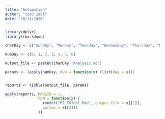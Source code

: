 ```yaml
---
title: "Automation"
author: "Todd Idol"
date: "10/11/2020"
---
```


```r
library(dplyr)
library(rmarkdown)

charDay <- c("Sunday", "Monday", "Tuesday", "Wednesday", "Thursday", "Friday", "Saturday")

numDay <- c(0, 1, 2, 3, 4, 5, 6)

output_file <- paste0(charDay,"Analysis.md")

params <- lapply(numDay, FUN = function(x) (list(day = x)))


reports <- tibble(output_file, params)

apply(reports, MARGIN = 1, 
               FUN = function(x) { 
                 render("P2_TKIdol.Rmd", output_file = x[[1]],
                 params = x[[2]])
               })

```

